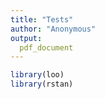 ```yaml
---
title: "Tests"
author: "Anonymous"
output: 
  pdf_document
---
```


```r
library(loo)
library(rstan)
```


